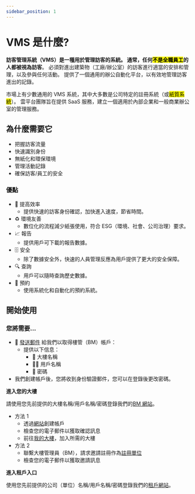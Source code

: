 ```yaml
---
sidebar_position: 1
---
```



# VMS 是什麼?

**訪客管理系統（VMS）**是一種用於管理訪客的系統。
通常，任何<mark>不是全職員工</mark>的人都被視為**訪客**。
必須對進出建築物（工廠/辦公室）的訪客進行適當的安排和管理，以及參與任何活動。
提供了一個通用的辦公自動化平台，以有效地管理訪客進出的記錄。

市場上有少數通用的 VMS 系統，其中大多數是公司特定的註冊系統（或<mark>紙質系統</mark>）。
雲平台團隊旨在提供 SaaS 服務，建立一個適用於內部企業和一般商業辦公室的管理服務。

## 為什麼需要它

- 把握訪客流量
- 快速識別身份
- 無紙化和環保環境
- 管理活動記錄
- 確保訪客/員工的安全

### 優點

- 🚀 提高效率
  - 提供快速的訪客身份確認，加快進入速度，節省時間。
- ♻️ 環境友善
  - 數位化的流程減少紙張使用，符合 ESG（環境、社會、公司治理）要求。
- 📈 報告
  - 提供用戶可下載的報告數據。
- 🗄️ 安全
  - 除了數據安全外，快速的人員管理反應為用戶提供了更大的安全保障。
- 🔍 查詢
  - 用戶可以隨時查詢歷史數據。
- 📆 預約
  - 使用系統化和自動化的預約系統。

## 開始使用

### 您將需要...

<Tabs>
  <TabItem value="bm" label="樓管">

- 📧 [發送郵件](mailto:tiffany.ty.du@fii-foxconn.com) 給我們以取得樓管（BM）帳戶：
  - 提供以下信息：
    - 🏢 大樓名稱
    - 🧑‍🦰 用戶名稱
    - 🔑 密碼
- 我們創建帳戶後，您將收到身份驗證郵件，您可以在登錄後更改密碼。

**進入您的大樓**

請使用您先前提供的大樓名稱/用戶名稱/密碼登錄我們的[BM 網站](https://vms.cesbg.efoxconn.com/bm/login)。

  </TabItem>
  <TabItem value="tenant" label="租戶" default>

- 方法 1
  - 透過[網站](https://vms.cesbg.efoxconn.com/vms/register)創建帳戶
  - 檢查您的電子郵件以獲取確認訊息
  - 前往[我的大樓](https://vms.cesbg.efoxconn.com/vms/my-buildings)，加入所需的大樓
- 方法 2
  - 聯繫大樓管理員（BM），請求邀請註冊作為[註冊單位](https://vms.cesbg.efoxconn.com/bm/building/register-units)
  - 檢查您的電子郵件以獲取邀請訊息

**進入租戶入口**

使用您先前提供的公司（單位）名稱/用戶名稱/密碼登錄我們的[租戶網站](https://vms.cesbg.efoxconn.com/vms/login)。

  </TabItem>
</Tabs>
